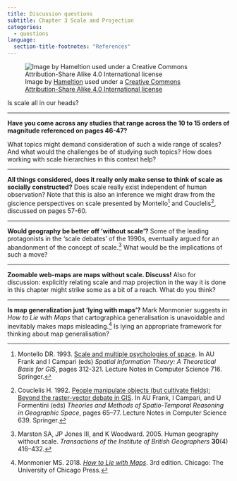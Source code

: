 ```yaml
---
title: Discussion questions
subtitle: Chapter 3 Scale and Projection
categories:
  - questions
language:
  section-title-footnotes: "References"
---
```


![Image by [Hameltion](https://commons.wikimedia.org/wiki/User:Hameltion) used under a [Creative Commons Attribution-Share Alike 4.0 International license](https://creativecommons.org/licenses/by-sa/4.0/deed.en)](lightbulb3.jpg)

Is scale all in our heads?

<hr>

**Have you come across any studies that range across the 10 to 15 orders of magnitude referenced on pages 46-47?**

What topics might demand consideration of such a wide range of scales? And what would the challenges be of studying such topics? How does working with scale hierarchies in this context help?

<hr>

**All things considered, does it really only make sense to think of scale as socially constructed?**
Does scale really exist independent of human observation? Note that this is also an inference we might draw from the giscience perspectives on scale presented by Montello^[Montello DR. 1993. [Scale and multiple psychologies of space](https://link.springer.com/chapter/10.1007/3-540-57207-4_21). In AU Frank and I Campari (eds) *Spatial Information Theory: A Theoretical Basis for GIS*, pages 312-321. Lecture
Notes in Computer Science 716. Springer.] and Couclelis^[Couclelis H. 1992. [People manipulate objects (but cultivate fields): Beyond the raster-vector debate in GIS](http://link.springer.com/chapter/10.1007/3-540-55966-3_3). In AU Frank, I Campari, and U Formentini (eds) *Theories and Methods of Spatio-Temporal Reasoning in Geographic Space*, pages 65–77. Lecture Notes in Computer Science 639. Springer.], discussed on pages 57-60.

<hr>

**Would geography be better off 'without scale'?**
Some of the leading protagonists in the 'scale debates' of the 1990s, eventually argued for an abandonment of the concept of scale.^[Marston SA, JP Jones III, and K Woodward. 2005. Human geography without scale. *Transactions of the Institute of British Geographers* **30**(4) 416–432.] What would be the implications of such a move?

<hr>

**Zoomable web-maps are maps without scale. Discuss!**
Also for discussion: explicitly relating scale and map projection in the way it is done in this chapter might strike some as a bit of a reach. What do you think?

<hr>

**Is map generalization just 'lying with maps'?**
Mark Monmonier suggests in _How to Lie with Maps_ that cartographica generalisation is unavoidable and inevitably makes maps misleading.^[Monmonier MS. 2018. [*How to Lie with Maps*](https://press.uchicago.edu/ucp/books/book/chicago/H/bo27400568.html). 3rd edition. Chicago: The University of Chicago Press.] Is lying an appropriate framework for thinking about map generalisation?